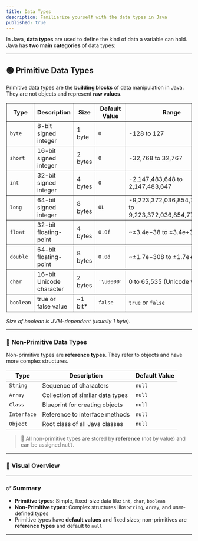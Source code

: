 ```yaml
---
title: Data Types  
description: Familiarize yourself with the data types in Java  
published: true  
---
```


In Java, **data types** are used to define the kind of data a variable can hold. Java has **two main categories** of data types:

---

## 🟢 Primitive Data Types

Primitive data types are the **building blocks** of data manipulation in Java. They are not objects and represent **raw values**.

<table border="1" cellspacing="0" cellpadding="8">
  <thead>
    <tr>
      <th>Type</th>
      <th>Description</th>
      <th>Size</th>
      <th>Default Value</th>
      <th>Range</th>
    </tr>
  </thead>
  <tbody>
    <tr>
      <td><code>byte</code></td>
      <td>8-bit signed integer</td>
      <td>1 byte</td>
      <td><code>0</code></td>
      <td>-128 to 127</td>
    </tr>
    <tr>
      <td><code>short</code></td>
      <td>16-bit signed integer</td>
      <td>2 bytes</td>
      <td><code>0</code></td>
      <td>-32,768 to 32,767</td>
    </tr>
    <tr>
      <td><code>int</code></td>
      <td>32-bit signed integer</td>
      <td>4 bytes</td>
      <td><code>0</code></td>
      <td>-2,147,483,648 to 2,147,483,647</td>
    </tr>
    <tr>
      <td><code>long</code></td>
      <td>64-bit signed integer</td>
      <td>8 bytes</td>
      <td><code>0L</code></td>
      <td>-9,223,372,036,854,775,808 to 9,223,372,036,854,775,807</td>
    </tr>
    <tr>
      <td><code>float</code></td>
      <td>32-bit floating-point</td>
      <td>4 bytes</td>
      <td><code>0.0f</code></td>
      <td>~±3.4e−38 to ±3.4e+38</td>
    </tr>
    <tr>
      <td><code>double</code></td>
      <td>64-bit floating-point</td>
      <td>8 bytes</td>
      <td><code>0.0d</code></td>
      <td>~±1.7e−308 to ±1.7e+308</td>
    </tr>
    <tr>
      <td><code>char</code></td>
      <td>16-bit Unicode character</td>
      <td>2 bytes</td>
      <td><code>'\u0000'</code></td>
      <td>0 to 65,535 (Unicode values)</td>
    </tr>
    <tr>
      <td><code>boolean</code></td>
      <td>true or false value</td>
      <td>~1 bit*</td>
      <td><code>false</code></td>
      <td><code>true</code> or <code>false</code></td>
    </tr>
  </tbody>
</table>
<p><em>Size of boolean is JVM-dependent (usually 1 byte).</em></p>
                        
---

### 🔵 Non-Primitive Data Types

Non-primitive types are **reference types**. They refer to objects and have more complex structures.

| Type      | Description                                  | Default Value |
|-----------|----------------------------------------------|----------------|
| `String`  | Sequence of characters                       | `null`         |
| `Array`   | Collection of similar data types             | `null`         |
| `Class`   | Blueprint for creating objects               | `null`         |
| `Interface`| Reference to interface methods              | `null`         |
| `Object`  | Root class of all Java classes               | `null`         |

> 🔸 All non-primitive types are stored by **reference** (not by value) and can be assigned `null`.

---

### 📌 Visual Overview

<ImageCenter src="https://res.cloudinary.com/dkkifg17t/image/upload/v1751739473/diagram-export-05-07-2025-23_41_56_s7tkck.jpg" alt="Data Types in Java" className='w-full' />

---

### ✅ Summary

- **Primitive types**: Simple, fixed-size data like `int`, `char`, `boolean`
- **Non-Primitive types**: Complex structures like `String`, `Array`, and user-defined types
- Primitive types have **default values** and fixed sizes; non-primitives are **reference types** and default to `null`

---
